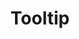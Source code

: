 ---
title: Tooltip
tabs: ['Usage', 'Style', 'Code']
description: Usage instructions for the Tooltip component
---
